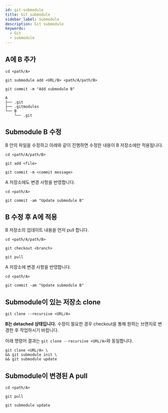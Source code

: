```yaml
---
id: git-submodule
title: Git submodule
sidebar_label: Submodule
description: Git submodule
keywords:
  - Git
  - submodule
---
```


## A에 B 추가

```shell
cd <path/A>
```

```shell
git submodule add <URL/B> <path/A/path/B>
```

```shell
git commit -m "Add submodule B"
```

```shell
A
├── .git
├── .gitmodules
└── B
    └── .git
```

## Submodule B 수정

B 안의 파일을 수정하고 아래와 같이 진행하면 수정한 내용이 B 저장소에만 적용됩니다.

```shell
cd <path/A/path/B>
```

```shell
git add <file>
```

```shell
git commit -m <commit message>
```

A 저장소에도 변경 사항을 반영합니다.

```shell
cd <path/A>
```

```shell
git commit -am "Update submodule B"
```

## B 수정 후 A에 적용

B 저장소의 업데이트 내용을 먼저 pull 합니다.

```shell
cd <path/A/path/B>
```

```shell
git checkout <branch>
```

```shell
git pull
```

A 저장소에 변경 사항을 반영합니다.

```shell
cd <path/A>
```

```shell
git commit -am "Update submodule B"
```

## Submodule이 있는 저장소 clone

```shell
git clone --recursive <URL/A>
```

**B는 detached 상태입니다.** 수정이 필요한 경우 checkout을 통해 원하는 브랜치로 변경한 후 작업하시기 바랍니다.

아래 명령어 결과는 `git clone --recursive <URL/A>`와 동일합니다.

```shell
git clone <URL/A> \
&& git submodule init \
&& git submodule update
```

## Submodule이 변경된 A pull

```shell
cd <path/A>
```

```shell
git pull
```

```shell
git submodule update
```
